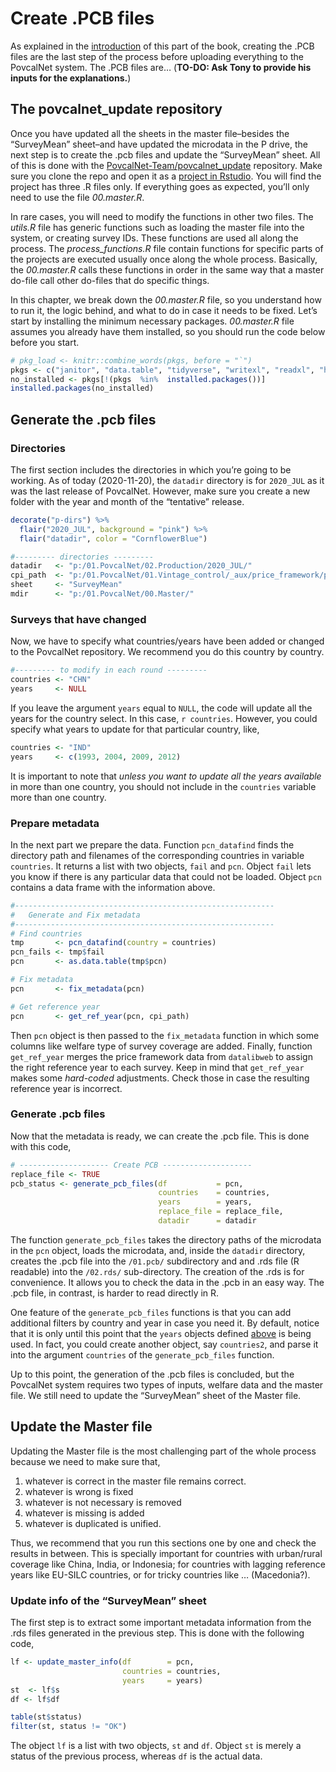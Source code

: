 # Create .PCB files

As explained in the [introduction](#intro-povcal) of this part of the book,
creating the .PCB files are the last step of the process before uploading
everything to the PovcalNet system. The .PCB files are... (**TO-DO: Ask Tony to
provide his inputs for the explanations.**)

## The povcalnet\_update repository

Once you have updated all the sheets in the master file--besides the
"SurveyMean" sheet--and have updated the microdata in the P drive, the next step
is to create the .pcb files and update the "SurveyMean" sheet. All of this is
done with the
[PovcalNet-Team/povcalnet\_update](https://github.com/PovcalNet-Team/povcalnet_update)
repository. Make sure you clone the repo and open it as a [project in
Rstudio](https://martinctc.github.io/blog/rstudio-projects-and-working-directories-a-beginner's-guide/).
You will find the project has three .R files only. If everything goes as
expected, you'll only need to use the file *00.master.R*.

In rare cases, you will need to modify the functions in other two files. The
*utils.R* file has generic functions such as loading the master file into the
system, or creating survey IDs. These functions are used all along the process.
The *process\_functions.R* file contain functions for specific parts of the
projects are executed usually once along the whole process. Basically, the
*00.master.R* calls these functions in order in the same way that a master
do-file call other do-files that do specific things.

In this chapter, we break down the *00.master.R* file, so you understand how to
run it, the logic behind, and what to do in case it needs to be fixed. Let's
start by installing the minimum necessary packages. *00.master.R* file assumes
you already have them installed, so you should run the code below before you
start.

```r
# pkg_load <- knitr::combine_words(pkgs, before = "`")
pkgs <- c("janitor", "data.table", "tidyverse", "writexl", "readxl", "here", "devtools")
no_installed <- pkgs[!(pkgs  %in%  installed.packages())]
installed.packages(no_installed)
```

## Generate the .pcb files

### Directories

The first section includes the directories in which you're going to be working.
As of today (2020-11-20), the `datadir` directory is for `2020_JUL` as it was
the last release of PovcalNet. However, make sure you create a new folder with
the year and month of the "tentative" release.

```r
decorate("p-dirs") %>% 
  flair("2020_JUL", background = "pink") %>%
  flair("datadir", color = "CornflowerBlue")
```

```r
#--------- directories ---------
datadir   <- "p:/01.PovcalNet/02.Production/2020_JUL/"
cpi_path  <- "p:/01.PovcalNet/01.Vintage_control/_aux/price_framework/price_framework.dta"
sheet     <- "SurveyMean"
mdir      <- "p:/01.PovcalNet/00.Master/"
```

### Surveys that have changed {#init-params}

Now, we have to specify what countries/years have been added or changed to the
PovcalNet repository. We recommend you do this country by country.

```r
#--------- to modify in each round ---------
countries <- "CHN"
years     <- NULL
```

If you leave the argument `years` equal to `NULL`, the code will update all the
years for the country select. In this case, `r countries`. However, you could
specify what years to update for that particular country, like,

```r
countries <- "IND"
years     <- c(1993, 2004, 2009, 2012)
```

It is important to note that *unless you want to update all the years available*
in more than one country, you should not include in the `countries` variable
more than one country.

### Prepare metadata

In the next part we prepare the data. Function `pcn_datafind` finds the
directory path and filenames of the corresponding countries in variable
`countries`. It returns a list with two objects, `fail` and `pcn`. Object `fail`
lets you know if there is any particular data that could not be loaded. Object
`pcn` contains a data frame with the information above.

```r
#----------------------------------------------------------
#   Generate and Fix metadata
#----------------------------------------------------------
# Find countries
tmp       <- pcn_datafind(country = countries)
pcn_fails <- tmp$fail
pcn       <- as.data.table(tmp$pcn)

# Fix metadata
pcn       <- fix_metadata(pcn)

# Get reference year
pcn       <- get_ref_year(pcn, cpi_path)
```

Then `pcn` object is then passed to the `fix_metadata` function in which some
columns like welfare type of survey coverage are added. Finally, function
`get_ref_year` merges the price framework data from `datalibweb` to assign the
right reference year to each survey. Keep in mind that `get_ref_year` makes some
*hard-coded* adjustments. Check those in case the resulting reference year is
incorrect.

### Generate .pcb files

Now that the metadata is ready, we can create the .pcb file. This is done with
this code,

```r
# -------------------- Create PCB --------------------
replace_file <- TRUE
pcb_status <- generate_pcb_files(df           = pcn, 
                                 countries    = countries,
                                 years        = years, 
                                 replace_file = replace_file,
                                 datadir      = datadir
```

The function `generate_pcb_files` takes the directory paths of the microdata in
the `pcn` object, loads the microdata, and, inside the `datadir` directory,
creates the .pcb file into the `/01.pcb/` subdirectory and and .rds file (R
readable) into the `/02.rds/` sub-directory. The creation of the .rds is for
convenience. It allows you to check the data in the .pcb in an easy way. The
.pcb file, in contrast, is harder to read directly in R.

One feature of the `generate_pcb_files` functions is that you can add additional
filters by country and year in case you need it. By default, notice that it is
only until this point that the `years` objects defined [above](#init-params) is
being used. In fact, you could create another object, say `countries2`, and
parse it into the argument `countries` of the `generate_pcb_files` function.

Up to this point, the generation of the .pcb files is concluded, but the
PovcalNet system requires two types of inputs, welfare data and the master file.
We still need to update the "SurveyMean" sheet of the Master file.

## Update the Master file

Updating the Master file is the most challenging part of the whole process
because we need to make sure that,

1.  whatever is correct in the master file remains correct.
2.  whatever is wrong is fixed
3.  whatever is not necessary is removed
4.  whatever is missing is added
5.  whatever is duplicated is unified.

Thus, we recommend that you run this sections one by one and check the results
in between. This is specially important for countries with urban/rural coverage
like China, India, or Indonesia; for countries with lagging reference years like
EU-SILC countries, or for tricky countries like ... (Macedonia?).

### Update info of  the "SurveyMean" sheet

The first step is to extract some important metadata information from the .rds
files generated in the previous step. This is done with the following code,

```r
lf <- update_master_info(df        = pcn, 
                         countries = countries,
                         years     = years)
st  <- lf$s
df <- lf$df

table(st$status)
filter(st, status != "OK")
```

The object `lf` is a list with two objects, `st` and `df`. Object `st` is merely
a status of the previous process, whereas `df` is the actual data.
